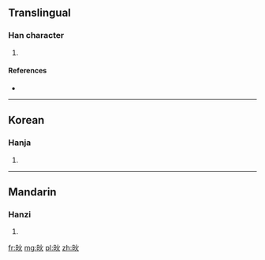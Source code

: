 ==Translingual==

===Han character===
{{Han char|rn=86|rad=火|as=04|sn=8|four=6908<sub>0</sub>|canj=日火 (AF), X日火 (XAF)}}

# {{defn|Han|sort=火04}}

====References====
* {{Han ref|kx=0668.010|dkj=18897|hdz=32191.160|uh=709A|ud=28826|bh=CD59|bd=52569}}

----

==Korean==

===Hanja===
{{ko-hanja|hangeul=광|eumhun=|rv=gwang|mr=kwang|y=kwang}}

# {{defn|lang=ko|sort=火04}}

----

==Mandarin==

===Hanzi===
{{cmn-hanzi|pin=[[guāng]] ([[guang1]])|wg=kuang<sup>1</sup>}}

# {{defn|lang=cmn|sort=火04}}

[[fr:炚]]
[[mg:炚]]
[[pl:炚]]
[[zh:炚]]